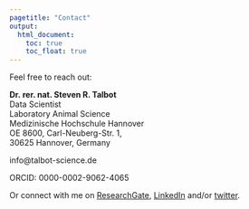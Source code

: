 ---
pagetitle: "Contact"
output:
  html_document: 
    toc: true
    toc_float: true
---
  
Feel free to reach out:

**Dr. rer. nat. Steven R. Talbot**  
Data Scientist  
Laboratory Animal Science  
Medizinische Hochschule Hannover  
OE 8600, Carl-Neuberg-Str. 1,  
30625 Hannover, Germany   

info@talbot-science.de  

ORCID: 0000-0002-9062-4065
 
Or connect with me on [ResearchGate](https://www.researchgate.net/profile/Steven_Talbot2), [LinkedIn](https://www.linkedin.com/in/stevenrtalbot/) and/or [twitter](https://twitter.com/atrophaeus).


